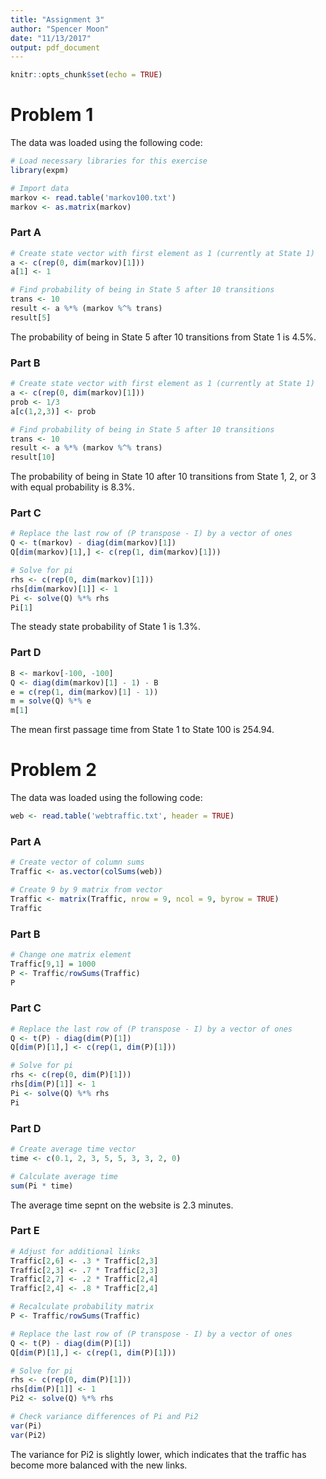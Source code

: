 ```yaml
---
title: "Assignment 3"
author: "Spencer Moon"
date: "11/13/2017"
output: pdf_document
---
```


```r
knitr::opts_chunk$set(echo = TRUE)
```


# Problem 1

The data was loaded using the following code: 

```r
# Load necessary libraries for this exercise
library(expm)

# Import data
markov <- read.table('markov100.txt')
markov <- as.matrix(markov)
```


### Part A

```r
# Create state vector with first element as 1 (currently at State 1)
a <- c(rep(0, dim(markov)[1]))
a[1] <- 1

# Find probability of being in State 5 after 10 transitions
trans <- 10
result <- a %*% (markov %^% trans)
result[5]
```

The probability of being in State 5 after 10 transitions from State 1 is 4.5%.


### Part B

```r
# Create state vector with first element as 1 (currently at State 1)
a <- c(rep(0, dim(markov)[1]))
prob <- 1/3
a[c(1,2,3)] <- prob

# Find probability of being in State 5 after 10 transitions
trans <- 10
result <- a %*% (markov %^% trans)
result[10]
```

The probability of being in State 10 after 10 transitions from State 1, 2, or 3 with equal probability is 8.3%.


### Part C

```r
# Replace the last row of (P transpose - I) by a vector of ones
Q <- t(markov) - diag(dim(markov)[1])
Q[dim(markov)[1],] <- c(rep(1, dim(markov)[1]))

# Solve for pi
rhs <- c(rep(0, dim(markov)[1]))
rhs[dim(markov)[1]] <- 1
Pi <- solve(Q) %*% rhs
Pi[1]
```

The steady state probability of State 1 is 1.3%.


### Part D

```r
B <- markov[-100, -100]
Q <- diag(dim(markov)[1] - 1) - B
e = c(rep(1, dim(markov)[1] - 1))
m = solve(Q) %*% e
m[1]
```

The mean first passage time from State 1 to State 100 is 254.94.


# Problem 2

The data was loaded using the following code:

```r
web <- read.table('webtraffic.txt', header = TRUE)
```


### Part A

```r
# Create vector of column sums
Traffic <- as.vector(colSums(web))

# Create 9 by 9 matrix from vector
Traffic <- matrix(Traffic, nrow = 9, ncol = 9, byrow = TRUE)
Traffic
```


### Part B

```r
# Change one matrix element
Traffic[9,1] = 1000
P <- Traffic/rowSums(Traffic)
P
```


### Part C

```r
# Replace the last row of (P transpose - I) by a vector of ones
Q <- t(P) - diag(dim(P)[1])
Q[dim(P)[1],] <- c(rep(1, dim(P)[1]))

# Solve for pi
rhs <- c(rep(0, dim(P)[1]))
rhs[dim(P)[1]] <- 1
Pi <- solve(Q) %*% rhs
Pi
```


### Part D

```r
# Create average time vector
time <- c(0.1, 2, 3, 5, 5, 3, 3, 2, 0)

# Calculate average time
sum(Pi * time)
```

The average time sepnt on the website is 2.3 minutes.


### Part E

```r
# Adjust for additional links
Traffic[2,6] <- .3 * Traffic[2,3]
Traffic[2,3] <- .7 * Traffic[2,3]
Traffic[2,7] <- .2 * Traffic[2,4]
Traffic[2,4] <- .8 * Traffic[2,4]

# Recalculate probability matrix
P <- Traffic/rowSums(Traffic)

# Replace the last row of (P transpose - I) by a vector of ones
Q <- t(P) - diag(dim(P)[1])
Q[dim(P)[1],] <- c(rep(1, dim(P)[1]))

# Solve for pi
rhs <- c(rep(0, dim(P)[1]))
rhs[dim(P)[1]] <- 1
Pi2 <- solve(Q) %*% rhs

# Check variance differences of Pi and Pi2
var(Pi)
var(Pi2)
```

The variance for Pi2 is slightly lower, which indicates that the traffic has become more balanced with the new links.
